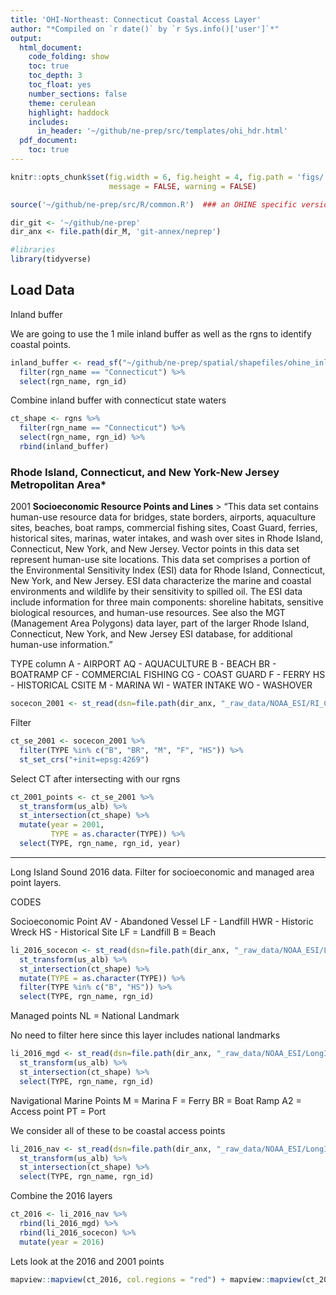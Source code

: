 ```yaml
---
title: 'OHI-Northeast: Connecticut Coastal Access Layer'
author: "*Compiled on `r date()` by `r Sys.info()['user']`*"
output: 
  html_document:
    code_folding: show
    toc: true
    toc_depth: 3
    toc_float: yes
    number_sections: false
    theme: cerulean
    highlight: haddock
    includes: 
      in_header: '~/github/ne-prep/src/templates/ohi_hdr.html'
  pdf_document:
    toc: true
---
```


``` r
knitr::opts_chunk$set(fig.width = 6, fig.height = 4, fig.path = 'figs/',
                      message = FALSE, warning = FALSE)

source('~/github/ne-prep/src/R/common.R')  ### an OHINE specific version of common.R

dir_git <- '~/github/ne-prep'
dir_anx <- file.path(dir_M, 'git-annex/neprep')

#libraries
library(tidyverse)
```


## Load Data

Inland buffer

We are going to use the 1 mile inland buffer as well as the rgns to identify coastal points. 
```r
inland_buffer <- read_sf("~/github/ne-prep/spatial/shapefiles/ohine_inland_1km.shp") %>%
  filter(rgn_name == "Connecticut") %>%
  select(rgn_name, rgn_id)
```

Combine inland buffer with connecticut state waters

```r
ct_shape <- rgns %>%
  filter(rgn_name == "Connecticut") %>%
  select(rgn_name, rgn_id) %>%
  rbind(inland_buffer)
```


### Rhode Island, Connecticut, and New York-New Jersey Metropolitan Area*

2001
**Socioeconomic Resource Points and Lines**
> "This data set contains human-use resource data for bridges, state borders, airports, aquaculture sites, beaches, boat ramps, commercial fishing sites, Coast Guard, ferries, historical sites, marinas, water intakes, and wash over sites in Rhode Island, Connecticut, New York, and New Jersey. Vector points in this data set represent human-use site locations. This data set comprises a portion of the Environmental Sensitivity Index (ESI) data for Rhode Island, Connecticut, New York, and New Jersey. ESI data characterize the marine and coastal environments and wildlife by their sensitivity to spilled oil. The ESI data include information for three main components: shoreline habitats, sensitive biological resources, and human-use resources. See also the MGT (Management Area Polygons) data layer, part of the larger Rhode Island, Connecticut, New York, and New Jersey ESI database, for additional human-use information."

TYPE column
A - AIRPORT
AQ - AQUACULTURE
B - BEACH
BR - BOATRAMP
CF - COMMERCIAL FISHING
CG - COAST GUARD
F - FERRY
HS - HISTORICAL CSITE
M - MARINA
WI - WATER INTAKE
WO - WASHOVER

```r
socecon_2001 <- st_read(dsn=file.path(dir_anx, "_raw_data/NOAA_ESI/RI_CT_NY_NJ_2001_Shapefiles/shape/soceconp.shp"))
```


Filter

```r
ct_se_2001 <- socecon_2001 %>% 
  filter(TYPE %in% c("B", "BR", "M", "F", "HS")) %>% 
  st_set_crs("+init=epsg:4269")
```

Select CT after intersecting with our rgns

```r
ct_2001_points <- ct_se_2001 %>%
  st_transform(us_alb) %>%
  st_intersection(ct_shape) %>%
  mutate(year = 2001,
         TYPE = as.character(TYPE)) %>%
  select(TYPE, rgn_name, rgn_id, year)
```

---

Long Island Sound 2016 data. Filter for socioeconomic and managed area point layers.

CODES

Socioeconomic Point
AV - Abandoned Vessel
LF - Landfill
HWR - Historic Wreck
HS - Historical Site
LF = Landfill
B = Beach

```r
li_2016_socecon <- st_read(dsn=file.path(dir_anx, "_raw_data/NOAA_ESI/LongIslandSound_2016_GDB/LongIslandSound_ESI_2016.gdb"), layer = "SOCECON_POINT") %>%
  st_transform(us_alb) %>%
  st_intersection(ct_shape) %>%
  mutate(TYPE = as.character(TYPE)) %>%
  filter(TYPE %in% c("B", "HS")) %>%
  select(TYPE, rgn_name, rgn_id)
```

Managed points
NL = National Landmark

No need to filter here since this layer includes national landmarks

```r
li_2016_mgd <- st_read(dsn=file.path(dir_anx, "_raw_data/NOAA_ESI/LongIslandSound_2016_GDB/LongIslandSound_ESI_2016.gdb"), layer = "MANAGED_POINT") %>%
  st_transform(us_alb) %>%
  st_intersection(ct_shape) %>%
  select(TYPE, rgn_name, rgn_id)
```

Navigational Marine Points
M = Marina
F = Ferry
BR = Boat Ramp
A2 = Access point
PT = Port

We consider all of these to be coastal access points

```r
li_2016_nav <- st_read(dsn=file.path(dir_anx, "_raw_data/NOAA_ESI/LongIslandSound_2016_GDB/LongIslandSound_ESI_2016.gdb"), layer = "NAV_MARINE_POINT") %>%
  st_transform(us_alb) %>%
  st_intersection(ct_shape) %>%
  select(TYPE, rgn_name, rgn_id)

```

Combine the 2016 layers

```r
ct_2016 <- li_2016_nav %>%
  rbind(li_2016_mgd) %>%
  rbind(li_2016_socecon) %>%
  mutate(year = 2016)
```

Lets look at the 2016 and 2001 points


```r
mapview::mapview(ct_2016, col.regions = "red") + mapview::mapview(ct_2001_points, col.regions = "blue") 
```







